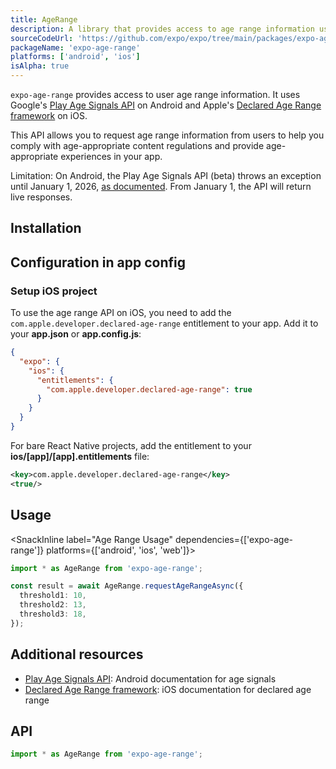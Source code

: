 ```yaml
---
title: AgeRange
description: A library that provides access to age range information using Google Play Age Signals API on Android and Declared Age Range framework on iOS.
sourceCodeUrl: 'https://github.com/expo/expo/tree/main/packages/expo-age-range'
packageName: 'expo-age-range'
platforms: ['android', 'ios']
isAlpha: true
---
```



`expo-age-range` provides access to user age range information. It uses Google's [Play Age Signals API](https://developer.android.com/google/play/age-signals/use-age-signals-api) on Android and Apple's [Declared Age Range framework](https://developer.apple.com/documentation/declaredagerange/) on iOS.

This API allows you to request age range information from users to help you comply with age-appropriate content regulations and provide age-appropriate experiences in your app.

Limitation: On Android, the Play Age Signals API (beta) throws an exception until January 1, 2026, [as documented](https://developer.android.com/google/play/age-signals/use-age-signals-api#integrate-play-age-signals). From January 1, the API will return live responses.

## Installation

<APIInstallSection />

## Configuration in app config

### Setup iOS project

To use the age range API on iOS, you need to add the `com.apple.developer.declared-age-range` entitlement to your app. Add it to your **app.json** or **app.config.js**:

```json app.json
{
  "expo": {
    "ios": {
      "entitlements": {
        "com.apple.developer.declared-age-range": true
      }
    }
  }
}
```

<ConfigReactNative>

For bare React Native projects, add the entitlement to your **ios/[app]/[app].entitlements** file:

```xml
<key>com.apple.developer.declared-age-range</key>
<true/>
```

</ConfigReactNative>

## Usage

<SnackInline label="Age Range Usage" dependencies={['expo-age-range']} platforms={['android', 'ios', 'web']}>

```ts
import * as AgeRange from 'expo-age-range';

const result = await AgeRange.requestAgeRangeAsync({
  threshold1: 10,
  threshold2: 13,
  threshold3: 18,
});
```

</SnackInline>

## Additional resources

- [Play Age Signals API](https://developer.android.com/google/play/age-signals/use-age-signals-api): Android documentation for age signals
- [Declared Age Range framework](https://developer.apple.com/documentation/declaredagerange/): iOS documentation for declared age range

## API

```js
import * as AgeRange from 'expo-age-range';
```

<APISection packageName="expo-age-range" apiName="AgeRange" />
